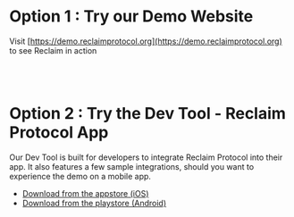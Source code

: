 
# Option 1 : Try our Demo Website
Visit [https://demo.reclaimprotocol.org](https://demo.reclaimprotocol.org) to see Reclaim in action


<br /><br />

# Option 2 : Try the Dev Tool - Reclaim Protocol App
Our Dev Tool is built for developers to integrate Reclaim Protocol into their app. It also features a few sample integrations, should you want to experience the demo on a mobile app.
- [Download from the appstore (iOS)](https://apps.apple.com/in/app/reclaim-protocol/id6475267895)
- [Download from the playstore (Android)](https://play.google.com/store/apps/details?id=com.reclaim.protocol)
